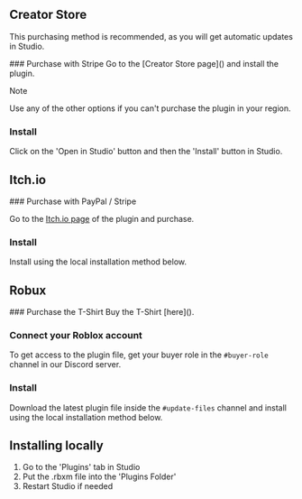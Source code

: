 
## Creator Store

This purchasing method is recommended, as you will get automatic updates in Studio.

<Steps>
### Purchase with Stripe
Go to the [Creator Store page](<https://create.roblox.com/store/asset/133927382668067/VFX-Forge>) and install the plugin.

> [!NOTE]
> 
> Use any of the other options if you can't purchase the plugin in your region.

### Install
Click on the 'Open in Studio' button and then the 'Install' button in Studio.
</Steps>

## Itch.io

<Steps>
### Purchase with PayPal / Stripe

Go to the [Itch.io page](<https://zilibobi.itch.io/vfx-forge>) of the plugin and purchase.

### Install
Install using the local installation method below.
</Steps>

## Robux

<Steps>
### Purchase the T-Shirt
Buy the T-Shirt [here](<https://www.roblox.com/catalog/78035112584681/VFX-Forge>).

### Connect your Roblox account
To get access to the plugin file, get your buyer role in the `#buyer-role` channel in our Discord server.

### Install
Download the latest plugin file inside the `#update-files` channel and install using the local installation method below.
</Steps>

## Installing locally

1. Go to the 'Plugins' tab in Studio
2. Put the .rbxm file into the 'Plugins Folder'
3. Restart Studio if needed
